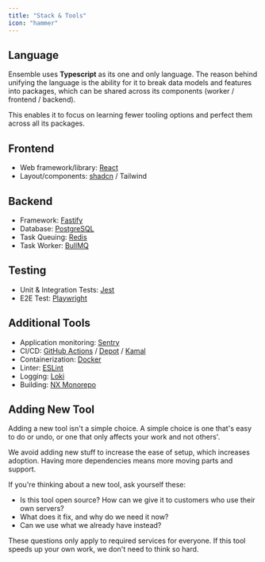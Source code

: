 ```yaml
---
title: "Stack & Tools" 
icon: "hammer"
---
```


## Language

Ensemble uses **Typescript** as its one and only language.
The reason behind unifying the language is the ability for it to break data models and features into packages, which can be shared across its components (worker / frontend / backend). 

This enables it to focus on learning fewer tooling options and perfect them across all its packages.

## Frontend

- Web framework/library: [React](https://reactjs.org/)
- Layout/components: [shadcn](https://shadcn.com/) / Tailwind

## Backend

- Framework: [Fastify](https://www.fastify.io/)
- Database: [PostgreSQL](https://www.postgresql.org/)
- Task Queuing: [Redis](https://redis.io/)
- Task Worker: [BullMQ](https://github.com/taskforcesh/bullmq)

## Testing

- Unit & Integration Tests: [Jest](https://jestjs.io/)
- E2E Test: [Playwright](https://playwright.dev/)

## Additional Tools

- Application monitoring: [Sentry](https://sentry.io/welcome/)
- CI/CD: [GitHub Actions](https://github.com/features/actions) / [Depot](https://depot.dev/) / [Kamal](https://kamal-deploy.org/)
- Containerization: [Docker](https://www.docker.com/) 
- Linter: [ESLint](https://eslint.org/)
- Logging: [Loki](https://grafana.com/) 
- Building: [NX Monorepo](https://nx.dev/)

## Adding New Tool

Adding a new tool isn't a simple choice. A simple choice is one that's easy to do or undo, or one that only affects your work and not others'.

We avoid adding new stuff to increase the ease of setup, which increases adoption. Having more dependencies means more moving parts and support.

If you're thinking about a new tool, ask yourself these:

- Is this tool open source? How can we give it to customers who use their own servers?
- What does it fix, and why do we need it now?
- Can we use what we already have instead?

These questions only apply to required services for everyone. If this tool speeds up your own work, we don't need to think so hard.
